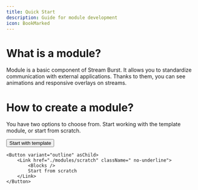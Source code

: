 ```yaml
---
title: Quick Start
description: Guide for module development
icon: BookMarked
---
```



# What is a module?

Module is a basic component of Stream Burst. It allows you to standardize communication with external applications. Thanks to them, you can see animations and responsive overlays on streams.

# How to create a module?

You have two options to choose from. Start working with the template module, or start from scratch.

<span className="grid grid-cols-2 gap-2 w-full *:h-16">
	<Button variant="outline" asChild>
		<Link href="./modules/template" className=" no-underline">
			<Package />
			Start with template
		</Link>
	</Button>

    <Button variant="outline" asChild>
    	<Link href="./modules/scratch" className=" no-underline">
    		<Blocks />
    		Start from scratch
    	</Link>
    </Button>

</span>
